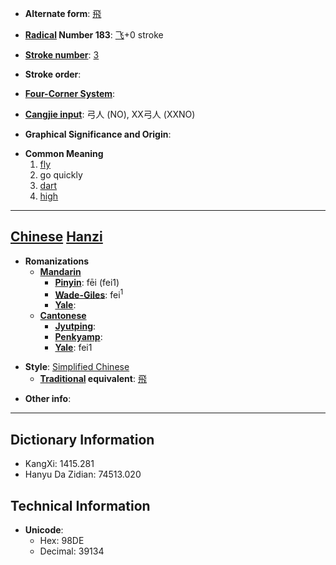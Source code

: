* '''Alternate form''': [[飛]]

* '''[[Wiktionary:Chinese radical index| Radical]] Number 183''': [[Wiktionary:Chinese radical index 飞|飞]]+0 stroke

* '''[[Wiktionary:Chinese total strokes index|Stroke number]]''': [[Wiktionary:Chinese total strokes index 3|3]]

* '''Stroke order''': 

* '''[[Wiktionary:Chinese four corner index|Four-Corner System]]''': 

* '''[[Wiktionary:Chinese Cangjie index|Cangjie input]]''': 弓人 (NO), XX弓人 (XXNO)

* '''Graphical Significance and Origin''': 

* '''Common Meaning'''
*#[[fly]]
*# go quickly
*# [[dart]]
*# [[high]]


----

== [[Chinese]] [[Hanzi]] ==

* '''Romanizations'''
** '''[[Mandarin]]'''
*** '''[[Pinyin]]''': fēi (fei1)
*** '''[[Wade-Giles]]''': fei<sup>1</sup>
*** '''[[Yale]]''': 
** '''[[Cantonese]]'''
*** '''[[Jyutping]]''':
*** '''[[Penkyamp]]''': 
*** '''[[Yale]]''': fei1

* '''Style''': [[Simplified Chinese]] 
** '''[[Traditional Chinese|Traditional]] equivalent''': [[飛]]

* '''Other info''': 

----

== Dictionary Information ==

* KangXi: 1415.281
* Hanyu Da Zidian: 74513.020

== Technical Information ==

* '''Unicode''':
** Hex: 98DE
** Decimal: 39134